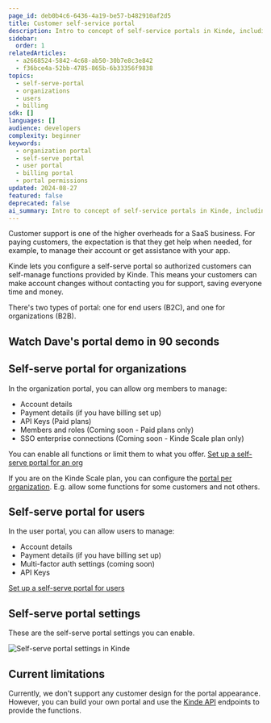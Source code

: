 ```yaml
---
page_id: deb0b4c6-6436-4a19-be57-b482910af2d5
title: Customer self-service portal
description: Intro to concept of self-service portals in Kinde, including what functions they include, how to use them, and when to set them up.
sidebar:
  order: 1
relatedArticles:
  - a2668524-5842-4c68-ab50-30b7e8c3e842
  - f36bce4a-52bb-4785-865b-6b33356f9838
topics:
  - self-serve-portal
  - organizations
  - users
  - billing
sdk: []
languages: []
audience: developers
complexity: beginner
keywords:
  - organization portal
  - self-serve portal
  - user portal
  - billing portal
  - portal permissions
updated: 2024-08-27
featured: false
deprecated: false
ai_summary: Intro to concept of self-service portals in Kinde, including what functions they include, how to use them, and when to set them up.
---
```


Customer support is one of the higher overheads for a SaaS business. For paying customers, the expectation is that they get help when needed, for example, to manage their account or get assistance with your app.

Kinde lets you configure a self-serve portal so authorized customers can self-manage functions provided by Kinde. This means your customers can make account changes without contacting you for support, saving everyone time and money.

There's two types of portal: one for end users (B2C), and one for organizations (B2B).

## Watch Dave's portal demo in 90 seconds

<YoutubeVideo videoId="Q3HW6Mgj6wA" videoTitle="Customer portal in 90 seconds"/>

## Self-serve portal for organizations

In the organization portal, you can allow org members to manage:

- Account details
- Payment details (if you have billing set up)
- API Keys (Paid plans)
- Members and roles (Coming soon - Paid plans only)
- SSO enterprise connections (Coming soon - Kinde Scale plan only)

You can enable all functions or limit them to what you offer. [Set up a self-serve portal for an org](/build/self-service-portal/self-serve-portal-for-orgs/)

<Aside>
  
If you are on the Kinde Scale plan, you can configure the [portal per organization](/build/organizations/self-serve-portal-per-org/). E.g. allow some functions for some customers and not others.

</Aside>

## Self-serve portal for users

In the user portal, you can allow users to manage:

- Account details
- Payment details (if you have billing set up)
- Multi-factor auth settings (coming soon)
- API Keys

[Set up a self-serve portal for users](/build/set-up-options/self-serve-portal-for-users/)

## Self-serve portal settings

These are the self-serve portal settings you can enable.

![Self-serve portal settings in Kinde](https://imagedelivery.net/skPPZTHzSlcslvHjesZQcQ/1fd3505c-883b-4b01-8dff-e028e25b6300/public)

## Current limitations

Currently, we don't support any customer design for the portal appearance. However, you can build your own portal and use the [Kinde API](https://docs.kinde.com/kinde-apis/management/) endpoints to provide the functions.
